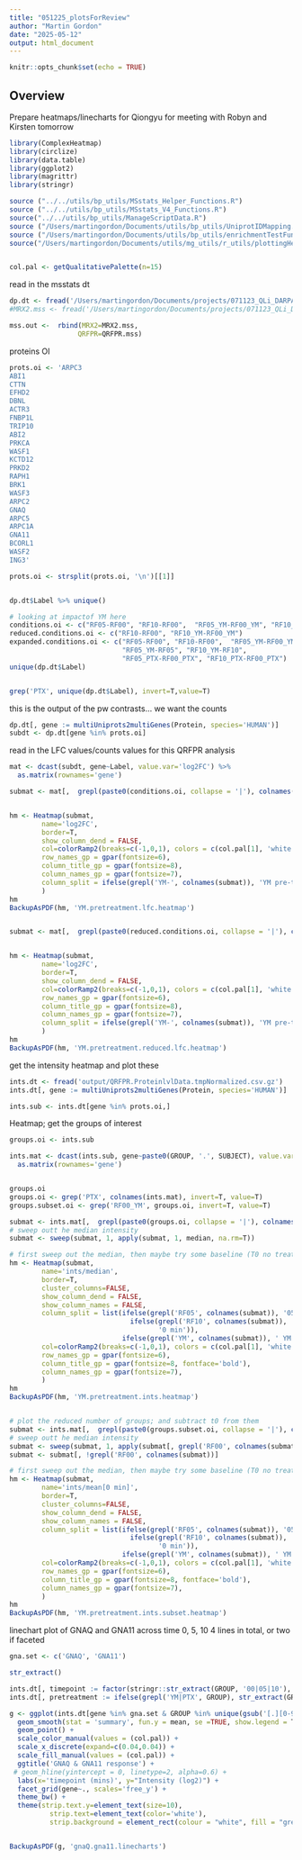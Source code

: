 ```yaml
---
title: "051225_plotsForReview"
author: "Martin Gordon"
date: "2025-05-12"
output: html_document
---
```


```r
knitr::opts_chunk$set(echo = TRUE)
```

## Overview

Prepare heatmaps/linecharts for Qiongyu for meeting with Robyn and Kirsten tomorrow

```r
library(ComplexHeatmap)
library(circlize)
library(data.table)
library(ggplot2)
library(magrittr)
library(stringr)

source ("../../utils/bp_utils/MSstats_Helper_Functions.R")
source ("../../utils/bp_utils/MSstats_V4_Functions.R")
source("../../utils/bp_utils/ManageScriptData.R")
source ("/Users/martingordon/Documents/utils/bp_utils/UniprotIDMapping.R") #uniprot to gene id mapping
source ("/Users/martingordon/Documents/utils/bp_utils/enrichmentTestFunctions.R")
source("/Users/martingordon/Documents/utils/mg_utils/r_utils/plottingHelperFunctions.R")


col.pal <- getQualitativePalette(n=15)
```
read in the msstats dt
```r
dp.dt <- fread('/Users/martingordon/Documents/projects/071123_QLi_DARPA.GC01.GC02/output/QRFPR.mss.pwcomparisons.proc.csv')
#MRX2.mss <- fread('/Users/martingordon/Documents/projects/071123_QLi_DARPA.GC01.GC02/output/MRX2.mss.pwcomparisons.proc.csv')

mss.out <-  rbind(MRX2=MRX2.mss,
                 QRFPR=QRFPR.mss)
```

proteins OI 

```r
prots.oi <- 'ARPC3
ABI1
CTTN
EFHD2
DBNL
ACTR3
FNBP1L
TRIP10
ABI2
PRKCA
WASF1
KCTD12
PRKD2
RAPH1
BRK1
WASF3
ARPC2
GNAQ
ARPC5
ARPC1A
GNA11
BCORL1
WASF2
ING3'
```

```r
prots.oi <- strsplit(prots.oi, '\n')[[1]]


dp.dt$Label %>% unique()

# looking at impactof YM here
conditions.oi <- c("RF05-RF00", "RF10-RF00",  "RF05_YM-RF00_YM", "RF10_YM-RF00_YM")
reduced.conditions.oi <- c("RF10-RF00", "RF10_YM-RF00_YM")
expanded.conditions.oi <- c("RF05-RF00", "RF10-RF00",  "RF05_YM-RF00_YM", "RF10_YM-RF00_YM", # basically looks at time and YM pre-treatment
                            "RF05_YM-RF05", "RF10_YM-RF10",
                            "RF05_PTX-RF00_PTX", "RF10_PTX-RF00_PTX") 
unique(dp.dt$Label)


grep('PTX', unique(dp.dt$Label), invert=T,value=T)
```

this is the output of the pw contrasts... we want the counts
```r
dp.dt[, gene := multiUniprots2multiGenes(Protein, species='HUMAN')]
subdt <- dp.dt[gene %in% prots.oi]
```

read in the LFC values/counts values for this QRFPR analysis
```r
mat <- dcast(subdt, gene~Label, value.var='log2FC') %>% 
  as.matrix(rownames='gene')

submat <- mat[,  grepl(paste0(conditions.oi, collapse = '|'), colnames(mat))]


hm <- Heatmap(submat,
        name='log2FC',
        border=T,
        show_column_dend = FALSE,
        col=colorRamp2(breaks=c(-1,0,1), colors = c(col.pal[1], 'white', col.pal[2])),
        row_names_gp = gpar(fontsize=6),
        column_title_gp = gpar(fontsize=8),
        column_names_gp = gpar(fontsize=7),
        column_split = ifelse(grepl('YM-', colnames(submat)), 'YM pre-treated', 'Not pre-treated')
        )
hm
BackupAsPDF(hm, 'YM.pretreatment.lfc.heatmap')


submat <- mat[,  grepl(paste0(reduced.conditions.oi, collapse = '|'), colnames(mat))]


hm <- Heatmap(submat,
        name='log2FC',
        border=T,
        show_column_dend = FALSE,
        col=colorRamp2(breaks=c(-1,0,1), colors = c(col.pal[1], 'white', col.pal[2])),
        row_names_gp = gpar(fontsize=6),
        column_title_gp = gpar(fontsize=8),
        column_names_gp = gpar(fontsize=7),
        column_split = ifelse(grepl('YM-', colnames(submat)), 'YM pre-treated', 'Not pre-treated')
        )
hm
BackupAsPDF(hm, 'YM.pretreatment.reduced.lfc.heatmap')
```

get the intensity heatmap and plot these

```r
ints.dt <- fread('output/QRFPR.ProteinlvlData.tmpNormalized.csv.gz')
ints.dt[, gene := multiUniprots2multiGenes(Protein, species='HUMAN')]

ints.sub <- ints.dt[gene %in% prots.oi,]
```

Heatmap; get the groups of interest

```r
groups.oi <- ints.sub

ints.mat <- dcast(ints.sub, gene~paste0(GROUP, '.', SUBJECT), value.var='LogIntensities') %>% 
  as.matrix(rownames='gene')


groups.oi
groups.oi <- grep('PTX', colnames(ints.mat), invert=T, value=T)
groups.subset.oi <- grep('RF00_YM', groups.oi, invert=T, value=T)

submat <- ints.mat[,  grepl(paste0(groups.oi, collapse = '|'), colnames(ints.mat))]
# sweep outt he median intensity
submat <- sweep(submat, 1, apply(submat, 1, median, na.rm=T))

# first sweep out the median, then maybe try some baseline (T0 no treat or pretreat)
hm <- Heatmap(submat,
        name='ints/median',
        border=T,
        cluster_columns=FALSE,
        show_column_dend = FALSE,
        show_column_names = FALSE,
        column_split = list(ifelse(grepl('RF05', colnames(submat)), '05 min',
                              ifelse(grepl('RF10', colnames(submat)), '10 min',
                                     '0 min')),
                            ifelse(grepl('YM', colnames(submat)), ' YM pretreatment', ' No pretreatment')),
        col=colorRamp2(breaks=c(-1,0,1), colors = c(col.pal[1], 'white', col.pal[2])),
        row_names_gp = gpar(fontsize=6),
        column_title_gp = gpar(fontsize=8, fontface='bold'),
        column_names_gp = gpar(fontsize=7),
        )
hm
BackupAsPDF(hm, 'YM.pretreatment.ints.heatmap')


# plot the reduced number of groups; and subtract t0 from them 
submat <- ints.mat[,  grepl(paste0(groups.subset.oi, collapse = '|'), colnames(ints.mat))]
# sweep outt he median intensity
submat <- sweep(submat, 1, apply(submat[, grepl('RF00', colnames(submat))], 1, mean, na.rm=T))
submat <- submat[, !grepl('RF00', colnames(submat))]

# first sweep out the median, then maybe try some baseline (T0 no treat or pretreat)
hm <- Heatmap(submat,
        name='ints/mean[0 min]',
        border=T,
        cluster_columns=FALSE,
        show_column_dend = FALSE,
        show_column_names = FALSE,
        column_split = list(ifelse(grepl('RF05', colnames(submat)), '05 min',
                              ifelse(grepl('RF10', colnames(submat)), '10 min',
                                     '0 min')),
                            ifelse(grepl('YM', colnames(submat)), ' YM pretreatment', ' No pretreatment')),
        col=colorRamp2(breaks=c(-1,0,1), colors = c(col.pal[1], 'white', col.pal[2])),
        row_names_gp = gpar(fontsize=6),
        column_title_gp = gpar(fontsize=8, fontface='bold'),
        column_names_gp = gpar(fontsize=7),
        )
hm
BackupAsPDF(hm, 'YM.pretreatment.ints.subset.heatmap')

```

linechart plot of GNAQ and GNA11 across time 0, 5, 10 4 lines in total, or two if faceted

```r
gna.set <- c('GNAQ', 'GNA11')

str_extract()

ints.dt[, timepoint := factor(stringr::str_extract(GROUP, '00|05|10'), levels=c('00', '05','10'))]
ints.dt[, pretreatment := ifelse(grepl('YM|PTX', GROUP), str_extract(GROUP, 'YM|PTX'), 'None')]

g <- ggplot(ints.dt[gene %in% gna.set & GROUP %in% unique(gsub('[.][0-9]$','', groups.oi)),], aes(x=timepoint, color=pretreatment, group=pretreatment, y=LogIntensities)) +
  geom_smooth(stat = 'summary', fun.y = mean, se =TRUE, show.legend = T, aes(fill=pretreatment), alpha=0.4) +
  geom_point() +
  scale_color_manual(values = (col.pal)) + 
  scale_x_discrete(expand=c(0.04,0.04)) +
  scale_fill_manual(values = (col.pal)) + 
  ggtitle('GNAQ & GNA11 response') +
 # geom_hline(yintercept = 0, linetype=2, alpha=0.6) +
  labs(x='timepoint (mins)', y="Intensity (log2)") +
  facet_grid(gene~., scales='free_y') +
  theme_bw() +
  theme(strip.text.y=element_text(size=10),
          strip.text=element_text(color='white'),
          strip.background = element_rect(colour = "white", fill = "grey80"))


BackupAsPDF(g, 'gnaQ.gna11.linecharts')
```

